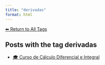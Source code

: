 ```yaml
---
title: "derivadas"
format: html
---
```


[⬅ Return to All Tags](../tags.qmd)

## Posts with the tag **derivadas**

- [🎓 Curso de Cálculo Diferencial e Integral](/posts/cursos/matematica/calculo/index.html)
